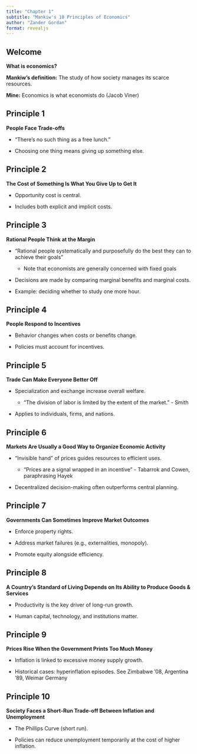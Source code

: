 ```yaml
---
title: "Chapter 1"
subtitle: "Mankiw's 10 Principles of Economics"
author: "Zander Gordan"
format: revealjs
---
```


## Welcome

**What is economics?**

::: fragment
**Mankiw's definition:** The study of how society manages its scarce resources.

**Mine:** Economics is what economists do (Jacob Viner)
:::

## Principle 1

**People Face Trade-offs**

-   “There’s no such thing as a free lunch.”

-   Choosing one thing means giving up something else.

## Principle 2

**The Cost of Something Is What You Give Up to Get It**

-   Opportunity cost is central.

-   Includes both explicit and implicit costs.

## Principle 3

**Rational People Think at the Margin**

-   "Rational people systematically and purposefully do the best they can to achieve their goals"

    -   Note that economists are generally concerned with fixed goals

<!-- -->

-   Decisions are made by comparing marginal benefits and marginal costs.

-   Example: deciding whether to study one more hour.

## Principle 4

**People Respond to Incentives**

-   Behavior changes when costs or benefits change.

-   Policies must account for incentives.

## Principle 5

**Trade Can Make Everyone Better Off**

-   Specialization and exchange increase overall welfare.

    -   “The division of labor is limited by the extent of the market.” - Smith

-   Applies to individuals, firms, and nations.

## Principle 6

**Markets Are Usually a Good Way to Organize Economic Activity**

-   “Invisible hand” of prices guides resources to efficient uses.

    -   "Prices are a signal wrapped in an incentive" - Tabarrok and Cowen, paraphrasing Hayek

-   Decentralized decision-making often outperforms central planning.

## Principle 7

**Governments Can Sometimes Improve Market Outcomes**

-   Enforce property rights.

-   Address market failures (e.g., externalities, monopoly).

-   Promote equity alongside efficiency.

## Principle 8

**A Country’s Standard of Living Depends on Its Ability to Produce Goods & Services**

-   Productivity is the key driver of long-run growth.

-   Human capital, technology, and institutions matter.

## Principle 9

**Prices Rise When the Government Prints Too Much Money**

-   Inflation is linked to excessive money supply growth.

-   Historical cases: hyperinflation episodes. See Zimbabwe '08, Argentina '89, Weimar Germany

## Principle 10

**Society Faces a Short-Run Trade-off Between Inflation and Unemployment**

-   The Phillips Curve (short run).

-   Policies can reduce unemployment temporarily at the cost of higher inflation.

## 
